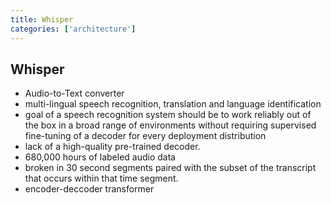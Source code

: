 ```yaml
---
title: Whisper
categories: ['architecture']
---
```


## Whisper
- Audio-to-Text converter
- multi-lingual speech recognition, translation and language identification
- goal of a speech recognition system should be to work reliably out of the box in a broad range of environments without requiring supervised fine-tuning of a decoder for every deployment distribution
- lack of a high-quality pre-trained decoder.
- 680,000 hours of labeled audio data
- broken in 30 second segments paired with the subset of the transcript that occurs
within that time segment.
- encoder-deccoder transformer



